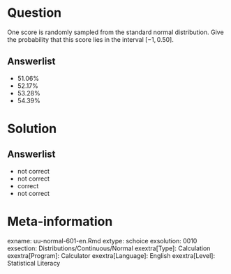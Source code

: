 Question
========
One score is randomly sampled from the standard normal distribution. Give the probability that this score lies in the interval $\left[-1,  0.50\right]$.
  
Answerlist
----------

* $51.06\%$
* $52.17\%$
* $53.28\%$
* $54.39\%$

Solution
========

Answerlist
----------

* not correct
* not correct
* correct
* not correct


Meta-information
================
exname: uu-normal-601-en.Rmd
extype: schoice
exsolution: 0010
exsection: Distributions/Continuous/Normal
exextra[Type]: Calculation
exextra[Program]: Calculator
exextra[Language]: English
exextra[Level]: Statistical Literacy
